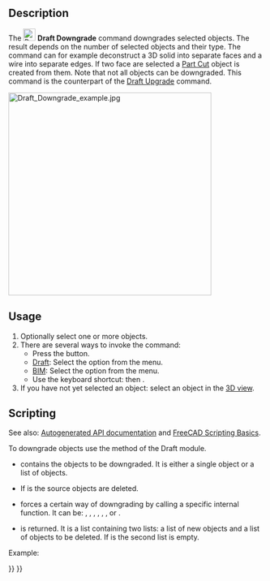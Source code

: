 <languages/>

{{Docnav
|[[Draft_Upgrade|Upgrade]]
|[[Draft_WireToBSpline|WireToBSpline]]
|[[Draft_Workbench|Draft]]
|IconL=Draft_Upgrade.svg
|IconR=Draft_WireToBSpline.svg
|IconC=Workbench_Draft.svg
}}

<div class="mw-translate-fuzzy">
{{GuiCommand/tr
|Name=Draft Downgrade
|Name/tr=Düşür
|MenuLocation=Draft → Downgrade
|Workbenches=[[Draft_Workbench/tr|Draft]], [[Arch_Workbench/tr|Arch]]
|Shortcut={{KEY|D}} {{KEY|N}}
|SeeAlso=[[Draft Upgrade/tr|Draft Upgrade]]
}}
</div>

==Description==

The [[Image:Draft_Downgrade.svg|24px]] '''Draft Downgrade''' command downgrades selected objects. The result depends on the number of selected objects and their type. The command can for example deconstruct a 3D solid into separate faces and a wire into separate edges. If two face are selected a [[Part_Cut|Part Cut]] object is created from them. Note that not all objects can be downgraded. This command is the counterpart of the [[Draft_Upgrade|Draft Upgrade]] command.

[[Image:Draft_Downgrade_example.jpg|400px]]
{{Caption|Two overlapping faces are downgraded to a Part Cut object, which is downgraded to a face. That face is then downgraded to a closed wire, which is finally downgraded to separate edges.}}

==Usage==

# Optionally select one or more objects.
# There are several ways to invoke the command:
#* Press the {{Button|[[Image:Draft_Downgrade.svg|16px]] [[Draft_Downgrade|Downgrade]]}} button.
#* [[Draft_Workbench|Draft]]: Select the {{MenuCommand|Modification → [[Image:Draft_Downgrade.svg|16px]] Downgrade}} option from the menu.
#* [[BIM_Workbench|BIM]]: Select the {{MenuCommand|Modify → [[Image:Draft_Downgrade.svg|16px]] Downgrade}} option from the menu.
#* Use the keyboard shortcut: {{KEY|D}} then {{KEY|N}}.
# If you have not yet selected an object: select an object in the [[3D_view|3D view]].

==Scripting==

See also: [https://freecad.github.io/SourceDoc/ Autogenerated API documentation] and [[FreeCAD_Scripting_Basics|FreeCAD Scripting Basics]].

To downgrade objects use the {{incode|downgrade}} method of the Draft module.

{{Code|code=
downgrade_list = downgrade(objects, delete=False, force=None)
}}

* {{incode|objects}} contains the objects to be downgraded. It is either a single object or a list of objects.
* If {{incode|delete}} is {{incode|True}} the source objects are deleted.
* {{incode|force}} forces a certain way of downgrading by calling a specific internal function. It can be: {{incode|"explode"}}, {{incode|"shapify"}}, {{incode|"subtr"}}, {{incode|"splitFaces"}}, {{incode|"cut2"}}, {{incode|"getWire"}}, {{incode|"splitWires"}} or {{incode|"splitCompounds"}}.
* {{incode|downgrade_list}} is returned. It is a list containing two lists: a list of new objects and a list of objects to be deleted. If {{incode|delete}} is {{incode|True}} the second list is empty.

Example:

{{Code|code=
import FreeCAD as App
import Draft

doc = App.newDocument()

circle = Draft.make_circle(1000)
rectangle = Draft.make_rectangle(2000, 800)
doc.recompute()

add_list1, delete_list1 = Draft.upgrade([circle, rectangle], delete=True)

compound = add_list1[0]
add_list2, delete_list2 = Draft.downgrade(compound, delete=False)
face = add_list2[0]
add_list3, delete_list3 = Draft.downgrade(face, delete=False)

box = doc.addObject("Part::Box", "Box")
box.Length = 2300
box.Width = 800
box.Height = 1000

add_list4, delete_list4 = Draft.downgrade(box, delete=True)

doc.recompute()
}}


{{Docnav
|[[Draft_Upgrade|Upgrade]]
|[[Draft_WireToBSpline|WireToBSpline]]
|[[Draft_Workbench|Draft]]
|IconL=Draft_Upgrade.svg
|IconR=Draft_WireToBSpline.svg
|IconC=Workbench_Draft.svg
}}

{{Draft Tools navi{{#translation:}}}}
{{Userdocnavi{{#translation:}}}}